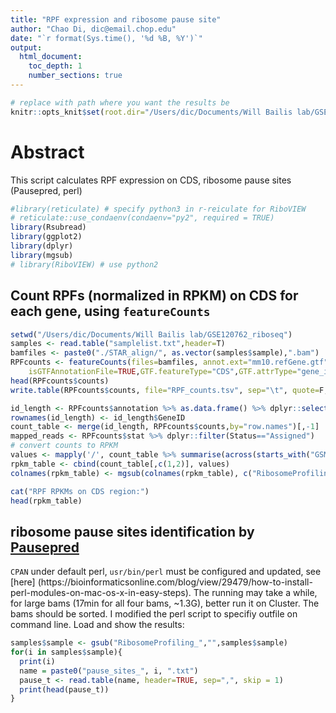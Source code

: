```yaml
---
title: "RPF expression and ribosome pause site"
author: "Chao Di, dic@email.chop.edu"
date: "`r format(Sys.time(), '%d %B, %Y')`"
output:
  html_document:
    toc_depth: 1
    number_sections: true
---
```


```r
# replace with path where you want the results be
knitr::opts_knit$set(root.dir="/Users/dic/Documents/Will Bailis lab/GSE120762_riboseq")
```
# Abstract
This script calculates RPF expression on CDS, ribosome pause sites (Pausepred, perl)
```r
#library(reticulate) # specify python3 in r-reiculate for RiboVIEW
# reticulate::use_condaenv(condaenv="py2", required = TRUE)
library(Rsubread)
library(ggplot2)
library(dplyr)
library(mgsub)
# library(RiboVIEW) # use python2
```
## Count RPFs (normalized in RPKM) on CDS for each gene, using `featureCounts`
```r
setwd("/Users/dic/Documents/Will Bailis lab/GSE120762_riboseq")
samples <- read.table("samplelist.txt",header=T)
bamfiles <- paste0("./STAR_align/", as.vector(samples$sample),".bam")
RPFcounts <- featureCounts(files=bamfiles, annot.ext="mm10.refGene.gtf",
    isGTFAnnotationFile=TRUE,GTF.featureType="CDS",GTF.attrType="gene_id")
head(RPFcounts$counts)
write.table(RPFcounts$counts, file="RPF_counts.tsv", sep="\t", quote=F, row.names = TRUE, col.names = NA)
```

```r
id_length <- RPFcounts$annotation %>% as.data.frame() %>% dplyr::select(GeneID,Length)
rownames(id_length) <- id_length$GeneID
count_table <- merge(id_length, RPFcounts$counts,by="row.names")[,-1]
mapped_reads <- RPFcounts$stat %>% dplyr::filter(Status=="Assigned")
# convert counts to RPKM
values <- mapply('/', count_table %>% summarise(across(starts_with("GSM"), ~./Length*1000*1000000)), mapped_reads[,-1])
rpkm_table <- cbind(count_table[,c(1,2)], values)
colnames(rpkm_table) <- mgsub(colnames(rpkm_table), c("RibosomeProfiling_", ".bam"), c("",""))

cat("RPF RPKMs on CDS region:")
head(rpkm_table)
```

## ribosome pause sites identification by [Pausepred](https://github.com/romikasaini/Pausepred_offline)
`CPAN` under default perl, `usr/bin/perl` must be configured and updated, see [here] (https://bioinformaticsonline.com/blog/view/29479/how-to-install-perl-modules-on-mac-os-x-in-easy-steps).
The running may take a while, for large bams (17min for all four bams, ~1.3G), better run it on Cluster. The bams should be sorted. I modified the perl script to specifiy outfile on command line.
Load and show the results:

```r
samples$sample <- gsub("RibosomeProfiling_","",samples$sample)
for(i in samples$sample){
  print(i)
  name = paste0("pause_sites_", i, ".txt")
  pause_t <- read.table(name, header=TRUE, sep=",", skip = 1)
  print(head(pause_t))
}

```

<!-- ```{bash, engine.opts='-l', include=TRUE,echo=FALSE,message = FALSE, warning=FALSE} -->

<!-- /usr/bin/perl /Users/dic/apps/Pausepred_offline/offline_pausepred.pl STAR_align_transcriptome/GSM3414919_Rep1_CHX_NT.bam 1000 20 ./refGene_transcript.fa  28,29,30 10 50 50 0,0,0 pause_sites_GSM3414919_Rep1_CHX_NT.txt -->

<!-- /usr/bin/perl /Users/dic/apps/Pausepred_offline/offline_pausepred.pl STAR_align_transcriptome/GSM3414920_Rep1_CHX_LPS.bam 1000 20 ./refGene_transcript.fa  28,29,30 10 50 50 0,0,0 pause_sites_GSM3414920_Rep1_CHX_LPS.txt -->

<!-- /usr/bin/perl /Users/dic/apps/Pausepred_offline/offline_pausepred.pl STAR_align_transcriptome/GSM3414921_Rep2_CHX_NT.bam 1000 20 ./refGene_transcript.fa  28,29,30 10 50 50 0,0,0 pause_sites_GSM3414921_Rep2_CHX_NT.txt -->

<!-- /usr/bin/perl /Users/dic/apps/Pausepred_offline/offline_pausepred.pl STAR_align_transcriptome/GSM3414922_Rep2_CHX_LPS.bam 1000 20 ./refGene_transcript.fa  28,29,30 10 50 50 0,0,0 pause_sites_GSM3414922_Rep2_CHX_LPS.txt -->
<!-- ``` -->


<!-- # ```{r include=TRUE,echo=FALSE,message = FALSE, warning=FALSE} -->
<!-- ## Codon enrichment by RiboVIEW -->
<!-- # list.bam <- paste0("./STAR_align_transcriptome/", as.vector(sub("RibosomeProfiling_","",samples$sample)),".bam") -->
<!-- # refFASTA="./refGene_transcript.fa" -->
<!-- # refGTF="./mm10.refGene.gtf" -->
<!-- # refCDS <- tempfile() -->
<!-- # # modified the python script by adding "if 'CDS' in gtfDic[transcriptID]:" in line166 -->
<!-- # gtf2table(refGTF, outfile = refCDS)  -->
<!-- # cdsAnno <- read.table(refCDS,header=T) -->
<!-- # head(cdsAnno) -->
<!-- #  -->
<!-- # ## use the default load of python at /usr/bin/python, install pysam and biopython first -->
<!-- # XP.conditions <- c("NT","LPS","NT","LPS") -->
<!-- # XP.conditions.i <- c(1,2,1,2) -->
<!-- # XP.names <- as.vector(samples$sample) -->
<!-- # pathout <- "./RiboVIEW/periodicity" -->
<!-- # # periodicity(list.bam, refCDS, refFASTA, pathout, XP.names, versionStrip = FALSE) -->
<!-- #  -->
<!-- # # this does not work since rPython is not supported in new R versions. -->
<!-- # pathout <- "./RiboVIEW/condon_enrichment" -->
<!-- # enrichmentNoccupancy(list.bam, refCDS, refFASTA, mini=25, maxi=32, XP.names, pathout, versionStrip = FALSE) -->
<!-- # ``` -->



